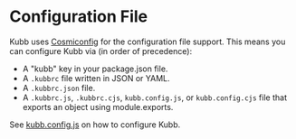 
# Configuration File

Kubb uses [Cosmiconfig](https://github.com/davidtheclark/cosmiconfig) for the configuration file support. 
This means you can configure Kubb via (in order of precedence):

- A "kubb" key in your package.json file.
- A `.kubbrc` file written in JSON or YAML.
- A `.kubbrc.json` file.
- A `.kubbrc.js`, `.kubbrc.cjs`, `kubb.config.js`, or `kubb.config.cjs` file that exports an object using module.exports.

See [kubb.config.js](/docs/configuration/config-kubb) on how to configure Kubb.